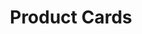 ---
title: Product Cards
description: A collection of product card designs, featuring various layouts for showcasing products
---